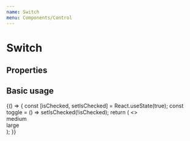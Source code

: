 ```yaml
---
name: Switch
menu: Components/Control
---
```



# Switch

## Properties

<Props of={Switch} />

## Basic usage

<Playground>
  {() => {
    const [isChecked, setIsChecked] = React.useState(true);
    const toggle = () => setIsChecked(!isChecked);
    return (
      <>
        <DoczContainer direction="row">
          <DoczContainer direction="column">
            <div>medium</div>
            <Switch checked={isChecked} onClick={toggle} />
          </DoczContainer>
          <DoczContainer direction="column">
            <div>large</div>
            <Switch checked={isChecked} onClick={toggle} size="large" />
          </DoczContainer>
        </DoczContainer>
      </>
    );
  }}
</Playground>
